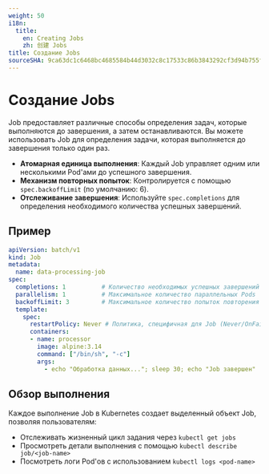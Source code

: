 ```yaml
---
weight: 50
i18n:
  title:
    en: Creating Jobs
    zh: 创建 Jobs
title: Создание Jobs
sourceSHA: 9ca63dc1c6468bc4685584b44d3032c8c17533c86b3843292cf3d94b755fd471
---
```


# Создание Jobs

Job предоставляет различные способы определения задач, которые выполняются до завершения, а затем останавливаются. Вы можете использовать Job для определения задачи, которая выполняется до завершения только один раз.

- **Атомарная единица выполнения**: Каждый Job управляет одним или несколькими Pod'ами до успешного завершения.
- **Механизм повторных попыток**: Контролируется с помощью `spec.backoffLimit` (по умолчанию: 6).
- **Отслеживание завершения**: Используйте `spec.completions` для определения необходимого количества успешных завершений.

## Пример

```yaml
apiVersion: batch/v1
kind: Job
metadata:
  name: data-processing-job
spec:
  completions: 1          # Количество необходимых успешных завершений
  parallelism: 1          # Максимальное количество параллельных Pods
  backoffLimit: 3         # Максимальное количество попыток повторения
  template:
    spec:
      restartPolicy: Never # Политика, специфичная для Job (Never/OnFailure)
      containers:
      - name: processor
        image: alpine:3.14
        command: ["/bin/sh", "-c"]
        args:
          - echo "Обработка данных..."; sleep 30; echo "Job завершен"
```

## Обзор выполнения

Каждое выполнение Job в Kubernetes создает выделенный объект Job, позволяя пользователям:

- Отслеживать жизненный цикл задания через `kubectl get jobs`
- Просмотреть детали выполнения с помощью `kubectl describe job/<job-name>`
- Посмотреть логи Pod'ов с использованием `kubectl logs <pod-name>`
